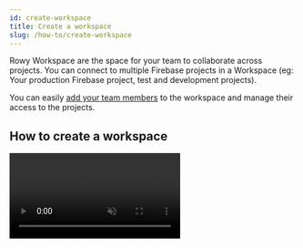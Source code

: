 ```yaml
---
id: create-workspace
title: Create a workspace
slug: /how-to/create-workspace
---
```



Rowy Workspace are the space for your team to collaborate across projects. You can connect to multiple Firebase projects in a Workspace (eg: Your production Firebase project, test and development projects).

You can easily [add your team members](roles) to the workspace and manage their access to the projects.

## How to create a workspace
<Video url={videoUrl} playing loop muted playsinline controls />

## Steps

1. After creating an account, the user will be redirected to the **Create Workspace page**.
2. Click on the **Create Workspace Button**.
3. Set the name of the workspace and the user role on the pop-up modal.
4. Click on the **Next button**.
5. Enter any prompted information and click **Next**.

## Notes

- Currently, Rowy supports only one workspace in the BASE free plan. Support for multiple projects is under the PRO plan.
- You can customize and manage your workspace settings in the **Workspace Settings** page.